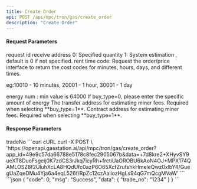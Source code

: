 ```yaml
---
title: Create Order
api: POST /api/mpc/tron/gas/create_order
description: "Create Order"
---
```


#### Request Parameters

<ParamField query="request_id" type="string" required>
  request id
</ParamField>
<ParamField query="receive_address" type="string" required>
  receive address
</ParamField>
<ParamField query="buy_type" type="integer">
    0: Specified quantity 1: System estimation , default is 0 if not specified.
</ParamField>
<ParamField query="service_charge_type" type="string" required>
  rent time code: Request the order/price interface to return the cost codes for
  minutes, hours, days, and different times.
  <p>eg:10010 - 10 minutes, 20001 - 1 hour, 30001 - 1 day</p>
</ParamField>
<ParamField query="energy_num" type="integer" >
  energy num : min value is 64000
    <Note>
        If buy_type=0, please enter the specific amount of energy
    </Note>
</ParamField>
<ParamField query="address_to" type="string" >
    The transfer address for estimating miner fees.
    <Note>
        Required when selecting **buy_type=1**.
    </Note>
</ParamField>
<ParamField query="contract_address" type="string" >
    Contract address for estimating miner fees.
    <Note>
        Required when selecting **buy_type=1**.
    </Note>
</ParamField>


#### Response Parameters

<Expandable title="object">
  <ResponseField name="tradeNo" type="string">
    tradeNo
  </ResponseField>
</Expandable>

<RequestExample>
  ```curl cURL
   curl -X POST \
  'https://openapi.gasstation.ai/api/mpc/tron/gas/create_order?app_id=49e9c57da66788e5178c8fec2905067b&data=+7d8kre2+XHyvSY9ueXT8DuoFsgeij0K7zdCS3rJkq7icyRh+frctiUaOROBU6kAoN4OJ+MPX174QAMLOSZ8f2UluhXcLA8HQdUfc0azP6O65XcfZrufshkHmeleQwz0xlbY4/GuegUaZqeDMu4Yja6a4eqL526f/RpZc12czAaiiozHgLs94qG7mQcgMVaW'
  ```
</RequestExample>

<ResponseExample>
    ```json
    {
        "code": 0,
        "msg": "Success",
        "data": {
            "trade_no": "1234"
        }
    }
    ```
</ResponseExample>
